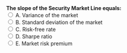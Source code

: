 ::: {.question-block}
<form onsubmit="event.preventDefault(); checkAnswer('module2_mcq_q15')" data-correct-answer="E">
<strong style="display: block;">The slope of the Security Market Line equals:</strong>
<label><input type="radio" name="module2_mcq_q15" value="A"> A. Variance of the market</label><br>
<label><input type="radio" name="module2_mcq_q15" value="B"> B. Standard deviation of the market</label><br>
<label><input type="radio" name="module2_mcq_q15" value="C"> C. Risk-free rate</label><br>
<label><input type="radio" name="module2_mcq_q15" value="D"> D. Sharpe ratio</label><br>
<label><input type="radio" name="module2_mcq_q15" value="E"> E. Market risk premium</label><br>
</form>
<div id="feedback-module2_mcq_q15" class="feedback" data-status="" style="display:none;">
✅ Correct: E. The slope of the SML is (Rm−Rf).
</div>
:::
